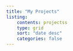 ```yaml
---
title: "My Projects"
listing:
    contents: projectss
    type: grid
    sort: "date desc"
    categories: false
---
```





